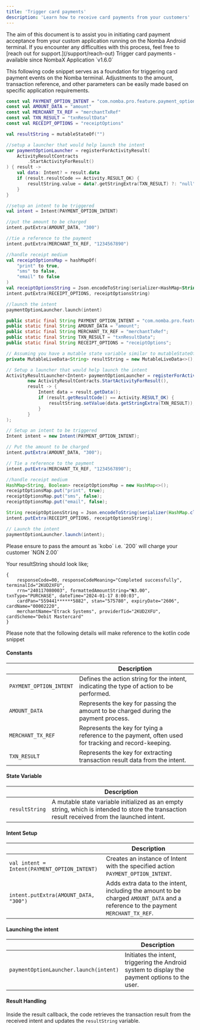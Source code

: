 ```yaml
---
title: 'Trigger card payments'
description: 'Learn how to receive card payments from your customers'
---
```


<Note>
The aim of this document is to assist you in initiating card payment acceptance from your custom application running on the Nomba Android terminal. If you encounter any difficulties with this process, feel free to [reach out for support.](/support/reach-out) 
</Note>

<Tip>
Trigger card payments - available since NombaX Application `v1.6.0`
</Tip>

This following code snippet serves as a foundation for triggering card payment events on the Nomba terminal. Adjustments to the amount, transaction reference, and other parameters can be easily made based on specific application requirements.

<CodeGroup>

```kotlin trigger_card_payment.kt
const val PAYMENT_OPTION_INTENT = "com.nomba.pro.feature.payment_option.ACTION_VIEW"
const val AMOUNT_DATA = "amount"
const val MERCHANT_TX_REF = "merchantTxRef"
const val TXN_RESULT = "txnResultData"
const val RECEIPT_OPTIONS = "receiptOptions"

val resultString = mutableStateOf("")

//setup a launcher that would help launch the intent
var paymentOptionLauncher = registerForActivityResult(
    ActivityResultContracts
        .StartActivityForResult()
) { result ->
    val data: Intent? = result.data
    if (result.resultCode == Activity.RESULT_OK) {
        resultString.value = data?.getStringExtra(TXN_RESULT) ?: "null"
    }
}

//setup an intent to be triggered
val intent = Intent(PAYMENT_OPTION_INTENT)

//put the amount to be charged
intent.putExtra(AMOUNT_DATA, "300")

//tie a reference to the payment
intent.putExtra(MERCHANT_TX_REF, "1234567890")

//handle receipt medium
val receiptOptionsMap = hashMapOf(
    "print" to true,
    "sms" to false,
    "email" to false
)
val receiptOptionsString = Json.encodeToString(serializer<HashMap<String, Boolean>>(), receiptOptionsMap)
intent.putExtra(RECEIPT_OPTIONS, receiptOptionsString)

//launch the intent
paymentOptionLauncher.launch(intent)
```

```java trigger_card_payment.java
public static final String PAYMENT_OPTION_INTENT = "com.nomba.pro.feature.payment_option.ACTION_VIEW";
public static final String AMOUNT_DATA = "amount";
public static final String MERCHANT_TX_REF = "merchantTxRef";
public static final String TXN_RESULT = "txnResultData";
public static final String RECEIPT_OPTIONS = "receiptOptions";

// Assuming you have a mutable state variable similar to mutableStateOf in Java
private MutableLiveData<String> resultString = new MutableLiveData<>();

// Setup a launcher that would help launch the intent
ActivityResultLauncher<Intent> paymentOptionLauncher = registerForActivityResult(
        new ActivityResultContracts.StartActivityForResult(),
        result -> {
            Intent data = result.getData();
            if (result.getResultCode() == Activity.RESULT_OK) {
                resultString.setValue(data.getStringExtra(TXN_RESULT));
            }
        }
);

// Setup an intent to be triggered
Intent intent = new Intent(PAYMENT_OPTION_INTENT);

// Put the amount to be charged
intent.putExtra(AMOUNT_DATA, "300");

// Tie a reference to the payment
intent.putExtra(MERCHANT_TX_REF, "1234567890");

//handle receipt medium
HashMap<String, Boolean> receiptOptionsMap = new HashMap<>();
receiptOptionsMap.put("print", true);
receiptOptionsMap.put("sms", false);
receiptOptionsMap.put("email", false);

String receiptOptionsString = Json.encodeToString(serializer(HashMap.class, Boolean.class), receiptOptionsMap);
intent.putExtra(RECEIPT_OPTIONS, receiptOptionsString);

// Launch the intent
paymentOptionLauncher.launch(intent);
```
</CodeGroup>

<Check>
Please ensure to pass the amount as `kobo` i.e. `200` will charge your customer `NGN 2.00`
</Check>

Your resultString should look like;
```
{
    responseCode=00, responseCodeMeaning="Completed successfully", terminalId="2KUD2XFU", 
    rrn="240117080003", formattedAmountString="₦3.00", txnType="PURCHASE", dateTime="2024-01-17 8:00:03", 
    cardPan="559441******5882", stan="575780", expiryDate="2606", cardName="00002220", 
    merchantName="Etrack Systems", providerTid="2KUD2XFU", cardScheme="Debit Mastercard"
}
```

<Tip>
Please note that the following details will make reference to the kotlin code snippet
</Tip>

#### Constants

|                         | Description                                                                                     |
|-------------------------|-------------------------------------------------------------------------------------------------|
| `PAYMENT_OPTION_INTENT` | Defines the action string for the intent, indicating the type of action to be performed. |
| `AMOUNT_DATA`           | Represents the key for passing the amount to be charged during the payment process.               |
| `MERCHANT_TX_REF`       | Represents the key for tying a reference to the payment, often used for tracking and record-keeping. |
| `TXN_RESULT`            | Represents the key for extracting transaction result data from the intent.                         |


#### State Variable

|                | Description                                                                                     |
|----------------|-------------------------------------------------------------------------------------------------|
| `resultString` | A mutable state variable initialized as an empty string, which is intended to store the transaction result received from the launched intent.|


#### Intent Setup

|                                              | Description                                                                                     |
|----------------------------------------------|-------------------------------------------------------------------------------------------------|
| `val intent = Intent(PAYMENT_OPTION_INTENT)` | Creates an instance of Intent with the specified action `PAYMENT_OPTION_INTENT`. |
| `intent.putExtra(AMOUNT_DATA, "300")`        | Adds extra data to the intent, including the amount to be charged `AMOUNT_DATA` and a reference to the payment `MERCHANT_TX_REF`. |

#### Launching the intent

|                                              | Description                                                                                     |
|----------------------------------------------|-------------------------------------------------------------------------------------------------|
| `paymentOptionLauncher.launch(intent)`        | Initiates the intent, triggering the Android system to display the payment options to the user. |


#### Result Handling

Inside the result callback, the code retrieves the transaction result from the received intent and updates the `resultString` variable.